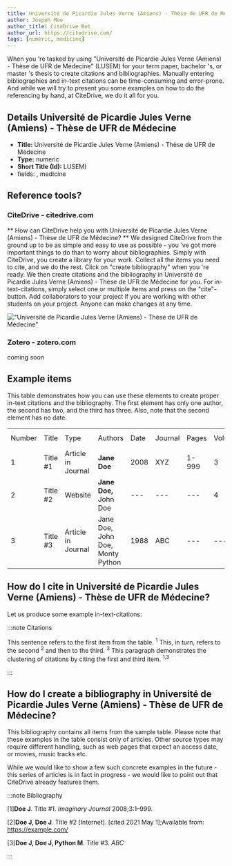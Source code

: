 ```yaml
---
title: Université de Picardie Jules Verne (Amiens) - Thèse de UFR de Médecine
author: Jospeh Moe
author_title: CiteDrive Bot
author_url: https://citedrive.com/
tags: [numeric, medicine]
---
```


When you 're tasked by using "Université de Picardie Jules Verne (Amiens) - Thèse de UFR de Médecine" (LUSEM) for your term paper, bachelor 's, or master 's thesis to create citations and bibliographies.
Manually entering bibliographies and in-text citations can be time-consuming and error-prone. And while we will try to present you some examples on how to do the referencing by hand, at CiteDrive, we do it all for you.

## Details  Université de Picardie Jules Verne (Amiens) - Thèse de UFR de Médecine
* **Title:** Université de Picardie Jules Verne (Amiens) - Thèse de UFR de Médecine
* **Type:** numeric
* **Short Title (Id):** LUSEM)
* fields: , medicine

## Reference tools?
### CiteDrive - citedrive.com
** How can CiteDrive help you with Université de Picardie Jules Verne (Amiens) - Thèse de UFR de Médecine? **
We designed CiteDrive from the ground up to be as simple and easy to use as possible - you 've got more important things to do than to worry about bibliographies. Simply with CiteDrive, you create a library for your work. Collect all the items you need to cite, and we do the rest. Click on "create bibliography" when you 're ready. We then create citations and the bibliography in Université de Picardie Jules Verne (Amiens) - Thèse de UFR de Médecine for you. For in-text-citations, simply select one or multiple items and press on the "cite"-button. Add collaborators to your project if you are working with other students on your project. Anyone can make changes at any time.


!["Université de Picardie Jules Verne (Amiens) - Thèse de UFR de Médecine"](images/universite-de-picardie-jules-verne-amiens--these-de-ufr-de-medecine.svg "Choose Université de Picardie Jules Verne (Amiens) - Thèse de UFR de Médecine in the CiteDrive App")

### Zotero - zotero.com

coming soon

## Example items

This table demonstrates how you can use these elements to create proper in-text citations and the bibliography. The first element has only one author, the second has two, and the third has three. Also, note that the second element has no date.


<table>
  <tr>
   <td>Number
   </td>
   <td>Title
   </td>
   <td>Type
   </td>
   <td>Authors
   </td>
   <td>Date
   </td>
   <td>Journal
   </td>
   <td>Pages
   </td>
   <td>Volume
   </td>
   <td>Issue
   </td>
   <td>Access Date
   </td>
  </tr>
  <tr>
   <td>1
   </td>
   <td>Title #1
   </td>
   <td>Article in Journal
   </td>
   <td><strong>Jane Doe</strong>
   </td>
   <td>2008
   </td>
   <td>XYZ
   </td>
   <td>1-999
   </td>
   <td>3
   </td>
   <td>2
   </td>
   <td>--
   </td>
  </tr>
  <tr>
   <td>
2
   </td>
   <td>Title #2
   </td>
   <td>Website
   </td>
   <td><strong>Jane Doe, </strong>John Doe
   </td>
   <td>---
   </td>
   <td>---
   </td>
   <td>---
   </td>
   <td>4
   </td>
   <td>---
   </td>
   <td>2020-05-01
   </td>
  </tr>
  <tr>
   <td>3
   </td>
   <td>Title #3
   </td>
   <td>Article in Journal
   </td>
   <td>Jane Doe, John Doe, Monty Python
   </td>
   <td>1988
   </td>
   <td>ABC
   </td>
   <td>---
   </td>
   <td>---
   </td>
   <td>16
   </td>
   <td>---
   </td>
  </tr>
</table>



## How do I cite in  Université de Picardie Jules Verne (Amiens) - Thèse de UFR de Médecine?

Let us produce some example in-text-citations:

:::note Citations


This sentence refers to the first item from the table. <sup>1</sup> This, in turn, refers to the second <sup>2</sup>
and then to the third.  <sup>3</sup>
This paragraph demonstrates the clustering of citations by citing the first and third item. <sup>1,3</sup>

:::

## How do I create a bibliography in Université de Picardie Jules Verne (Amiens) - Thèse de UFR de Médecine?

This bibliography contains all items from the sample table. Please note that these examples in the table consist only of articles. Other source types may require different handling, such as web pages that expect an access date, or movies, music tracks etc.

While we would like to show a few such concrete examples in the future - this series of articles is in fact in progress - we would like to point out that CiteDrive already features them.

:::note Bibliography

[1]<b>Doe J</b>. Title #1. <i>Imaginary Journal</i> 2008;3:1–999. 

[2]<b>Doe J, Doe J</b>. Title #2 [Internet].  [cited 2021 May 1];Available from: https://example.com/

[3]<b>Doe J, Doe J, Python M</b>. Title #3. <i>ABC</i> 



:::


        